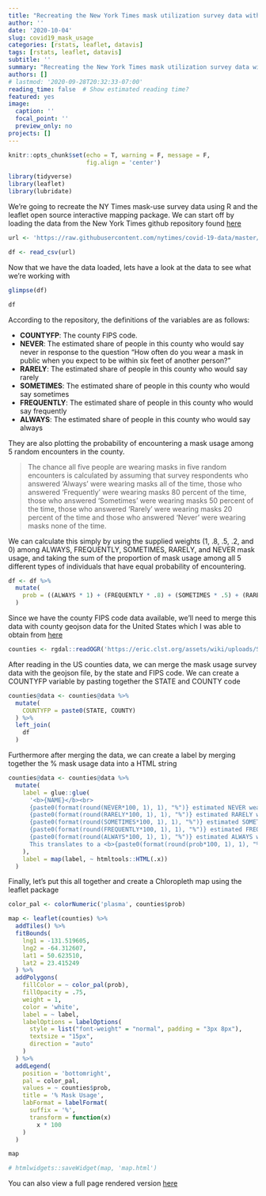 ```yaml
---
title: "Recreating the New York Times mask utilization survey data with the R opensource Leaflet package"
author: ''
date: '2020-10-04'
slug: covid19_mask_usage
categories: [rstats, leaflet, datavis]
tags: [rstats, leaflet, datavis]
subtitle: ''
summary: "Recreating the New York Times mask utilization survey data with the R opensource Leaflet package"
authors: []
# lastmod: '2020-09-28T20:32:33-07:00'
reading_time: false  # Show estimated reading time?
featured: yes
image:
  caption: ''
  focal_point: ''
  preview_only: no
projects: []
---
```


```r
knitr::opts_chunk$set(echo = T, warning = F, message = F,
                      fig.align = 'center')

library(tidyverse)
library(leaflet)
library(lubridate)

```

We're going to recreate the NY Times mask-use survey data using R and the leaflet open source interactive mapping package. We can start off by loading the data from the New York Times github repository found [here](https://github.com/nytimes/covid-19-data/tree/master/mask-use)

```r

url <- 'https://raw.githubusercontent.com/nytimes/covid-19-data/master/mask-use/mask-use-by-county.csv'

df <- read_csv(url)

```

Now that we have the data loaded, lets have a look at the data to see what we're working with

```r
glimpse(df)

df
```

According to the repository, the definitions of the variables are as follows:

* **COUNTYFP**: The county FIPS code.
* **NEVER**: The estimated share of people in this county who would say never in response to the question “How often do you wear a mask in public when you expect to be within six feet of another person?”
* **RARELY**: The estimated share of people in this county who would say rarely
* **SOMETIMES**: The estimated share of people in this county who would say sometimes
* **FREQUENTLY**: The estimated share of people in this county who would say frequently
* **ALWAYS**: The estimated share of people in this county who would say always

They are also plotting the probability of encountering a mask usage among 5 random encounters in the county.

> The chance all five people are wearing masks in five random encounters is calculated by assuming that survey respondents who answered ‘Always’ were wearing masks all of the time, those who answered ‘Frequently’ were wearing masks 80 percent of the time, those who answered ‘Sometimes’ were wearing masks 50 percent of the time, those who answered ‘Rarely’ were wearing masks 20 percent of the time and those who answered ‘Never’ were wearing masks none of the time.

We can calculate this simply by using the supplied weights (1, .8, .5, .2, and 0) among ALWAYS, FREQUENTLY, SOMETIMES, RARELY, and NEVER mask usage, and taking the sum of the proportion of mask usage among all 5 different types of individuals that have equal probability of encountering.

```r
df <- df %>%
  mutate(
    prob = ((ALWAYS * 1) + (FREQUENTLY * .8) + (SOMETIMES * .5) + (RARELY * .2) + (NEVER * 0)) 
  )
```

Since we have the county FIPS code data available, we'll need to merge this data with county geojson data for the United States which I was able to obtain from [here](https://eric.clst.org/tech/usgeojson/) 

```r

counties <- rgdal::readOGR('https://eric.clst.org/assets/wiki/uploads/Stuff/gz_2010_us_050_00_5m.json')

```

After reading in the US counties data, we can merge the mask usage survey data with the geojson file, by the state and FIPS code. We can create a COUNTYFP variable by pasting together the STATE and COUNTY code

```r
counties@data <- counties@data %>%
  mutate(
    COUNTYFP = paste0(STATE, COUNTY)
  ) %>%
  left_join(
    df
  )
```

Furthermore after merging the data, we can create a label by merging together the % mask usage data into a HTML string

```r
counties@data <- counties@data %>%
  mutate(
    label = glue::glue(
      '<b>{NAME}</b><br>
      {paste0(format(round(NEVER*100, 1), 1), "%")} estimated NEVER wear a mask <br>
      {paste0(format(round(RARELY*100, 1), 1), "%")} estimated RARELY wear a mask <br>
      {paste0(format(round(SOMETIMES*100, 1), 1), "%")} estimated SOMETIMES wear a mask <br>
      {paste0(format(round(FREQUENTLY*100, 1), 1), "%")} estimated FREQUENTLY wear a mask <br>
      {paste0(format(round(ALWAYS*100, 1), 1), "%")} estimated ALWAYS wear a mask <br><br>
      This translates to a <b>{paste0(format(round(prob*100, 1), 1), "%")}</b> chance that everyone is masked in five random encounters'
    ),
    label = map(label, ~ htmltools::HTML(.x))
  )
```

Finally, let's put this all together and create a Chloropleth map using the leaflet package

```r

color_pal <- colorNumeric('plasma', counties$prob)

map <- leaflet(counties) %>%
  addTiles() %>%
  fitBounds(
    lng1 = -131.519605,
    lng2 = -64.312607,
    lat1 = 50.623510,
    lat2 = 23.415249
  ) %>%
  addPolygons(
    fillColor = ~ color_pal(prob),
    fillOpacity = .75,
    weight = 1,
    color = 'white',
    label = ~ label,
    labelOptions = labelOptions(
      style = list("font-weight" = "normal", padding = "3px 8px"),
      textsize = "15px",
      direction = "auto"
    )
  ) %>%
  addLegend(
    position = 'bottomright',
    pal = color_pal,
    values = ~ counties$prob,
    title = '% Mask Usage',
    labFormat = labelFormat(
      suffix = '%',
      transform = function(x)
        x * 100
    )
  )

map


```

```r

# htmlwidgets::saveWidget(map, 'map.html')
```

You can also view a full page rendered version [here](https://michaelluu.info/files/covid19_mask_usage/map.html)




